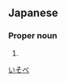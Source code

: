 ==Japanese==
{{ja-kanjitab|磯|部}}

===Proper noun===
{{ja-pos|proper|いそべ}}

# {{surname|lang=ja}}

[[Category:Japanese surnames|いそべ]]